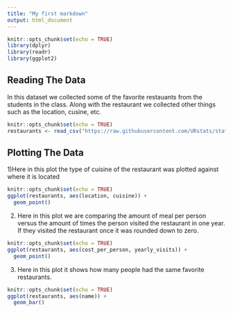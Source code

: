 ---
title: "My first markdown"
output: html_document
---

```{r setup, include=FALSE}
knitr::opts_chunk$set(echo = TRUE)
library(dplyr)
library(readr)
library(ggplot2)
```

## Reading The Data

In this dataset we collected some of the favorite restauants from the students in the class. Along with the restaurant we collected other things such as the location, cusine, etc.


```{r, echo=FALSE}
knitr::opts_chunk$set(echo = TRUE)
restaurants <- read_csv("https://raw.githubusercontent.com/URstats/stat209-s18-ChastynSmith/master/fav_restaurants.csv")
```

## Plotting The Data

 1)Here in this plot the type of cuisine of the restaurant was plotted against  where it is located
 
```{r, echo=FALSE}
knitr::opts_chunk$set(echo = TRUE)
ggplot(restaurants, aes(location, cuisine)) +
  geom_point()
```
 
 
 2) Here in this plot we are comparing the amount of meal per person versus the amount of times the person visited the restaurant in one year. If they visited the restaurant once it was rounded down to zero. 
 
```{r, echo=FALSE}
knitr::opts_chunk$set(echo = TRUE)
ggplot(restaurants, aes(cost_per_person, yearly_visits)) +
  geom_point()
```
 
 3) Here in this plot it shows how many people had the same favorite restaurants. 
 
```{r, echo=FALSE}
knitr::opts_chunk$set(echo = TRUE)
ggplot(restaurants, aes(name)) +
  geom_bar()
```



